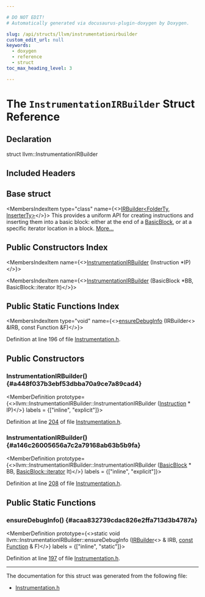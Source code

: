 ```yaml
---

# DO NOT EDIT!
# Automatically generated via docusaurus-plugin-doxygen by Doxygen.

slug: /api/structs/llvm/instrumentationirbuilder
custom_edit_url: null
keywords:
  - doxygen
  - reference
  - struct
toc_max_heading_level: 3

---
```





# The `InstrumentationIRBuilder` Struct Reference

<DoxygenPage pluginConfig={pluginConfig}>



## Declaration

<CodeBlock>struct llvm::InstrumentationIRBuilder</CodeBlock>

## Included Headers

<IncludesList>
<IncludesListItem
  filePath="llvm/Transforms/Utils/Instrumentation.h"
  permalink="/docs/api/files/include/include/llvm/include/llvm/transforms/include/llvm/transforms/utils/instrumentation-h"
  isLocal="true" />
</IncludesList>

## Base struct

<MembersIndex>

<MembersIndexItem
  type="class"
  name={<><a href="/docs/api/classes/llvm/irbuilder">IRBuilder&lt;FolderTy, InserterTy&gt;</a></>}>
This provides a uniform API for creating instructions and inserting them into a basic block: either at the end of a <a href="/docs/api/classes/llvm/basicblock">BasicBlock</a>, or at a specific iterator location in a block. <a href="/docs/api/classes/llvm/irbuilder/#details">More...</a>
</MembersIndexItem>

</MembersIndex>

## Public Constructors Index

<MembersIndex>

<MembersIndexItem
  name={<><a href="#a448f037b3ebf53dbba70a9ce7a89cad4">InstrumentationIRBuilder</a> (Instruction &#42;IP)</>}>
</MembersIndexItem>

<MembersIndexItem
  name={<><a href="#a146c26005656a7c2a79168ab63b5b9fa">InstrumentationIRBuilder</a> (BasicBlock &#42;BB, BasicBlock::iterator It)</>}>
</MembersIndexItem>

</MembersIndex>

## Public Static Functions Index

<MembersIndex>

<MembersIndexItem
  type="void"
  name={<><a href="#acaa832739cdac826e2ffa713d3b4787a">ensureDebugInfo</a> (IRBuilder&lt;&gt; &amp;IRB, const Function &amp;F)</>}>
</MembersIndexItem>

</MembersIndex>


Definition at line 196 of file <a href="/docs/api/files/include/include/llvm/include/llvm/transforms/include/llvm/transforms/utils/instrumentation-h">Instrumentation.h</a>.

<SectionDefinition>

## Public Constructors

### InstrumentationIRBuilder() {#a448f037b3ebf53dbba70a9ce7a89cad4}

<MemberDefinition
  prototype={<>llvm::InstrumentationIRBuilder::InstrumentationIRBuilder (<a href="/docs/api/classes/llvm/instruction">Instruction</a> &#42; IP)</>}
  labels = {["inline", "explicit"]}>

Definition at line <a href="/docs/api/files/include/include/llvm/include/llvm/transforms/include/llvm/transforms/utils/instrumentation-h/#l00204">204</a> of file <a href="/docs/api/files/include/include/llvm/include/llvm/transforms/include/llvm/transforms/utils/instrumentation-h">Instrumentation.h</a>.
</MemberDefinition>

### InstrumentationIRBuilder() {#a146c26005656a7c2a79168ab63b5b9fa}

<MemberDefinition
  prototype={<>llvm::InstrumentationIRBuilder::InstrumentationIRBuilder (<a href="/docs/api/classes/llvm/basicblock">BasicBlock</a> &#42; BB, <a href="/docs/api/classes/llvm/basicblock/#a98c0a84a5dfa8bce341c829709f171e5">BasicBlock::iterator</a> It)</>}
  labels = {["inline", "explicit"]}>

Definition at line <a href="/docs/api/files/include/include/llvm/include/llvm/transforms/include/llvm/transforms/utils/instrumentation-h/#l00208">208</a> of file <a href="/docs/api/files/include/include/llvm/include/llvm/transforms/include/llvm/transforms/utils/instrumentation-h">Instrumentation.h</a>.
</MemberDefinition>

</SectionDefinition>

<SectionDefinition>

## Public Static Functions

### ensureDebugInfo() {#acaa832739cdac826e2ffa713d3b4787a}

<MemberDefinition
  prototype={<>static void llvm::InstrumentationIRBuilder::ensureDebugInfo (<a href="/docs/api/classes/llvm/irbuilder">IRBuilder</a>&lt;&gt; &amp; IRB, <a href="/docs/api/files/lib/lib/target/lib/target/aarch64/aarch64promoteconstant-cpp/#a90f8350fecae261c25be85d38b451bff">const</a> <a href="/docs/api/classes/llvm/function">Function</a> &amp; F)</>}
  labels = {["inline", "static"]}>

Definition at line <a href="/docs/api/files/include/include/llvm/include/llvm/transforms/include/llvm/transforms/utils/instrumentation-h/#l00197">197</a> of file <a href="/docs/api/files/include/include/llvm/include/llvm/transforms/include/llvm/transforms/utils/instrumentation-h">Instrumentation.h</a>.
</MemberDefinition>

</SectionDefinition>

<hr/>

The documentation for this struct was generated from the following file:

<ul>
<li><a href="/docs/api/files/include/include/llvm/include/llvm/transforms/include/llvm/transforms/utils/instrumentation-h">Instrumentation.h</a></li>
</ul>

</DoxygenPage>

